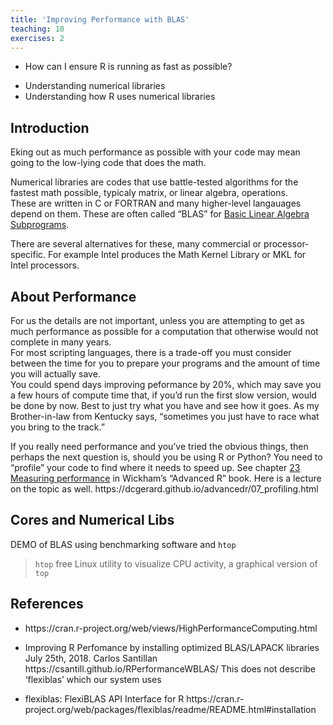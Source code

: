 ```yaml
---
title: 'Improving Performance with BLAS'
teaching: 10
exercises: 2
---
```


:::::::::::::::::::::::::::::::::::::: questions 

- How can I ensure R is running as fast as possible?

::::::::::::::::::::::::::::::::::::::::::::::::

::::::::::::::::::::::::::::::::::::: objectives

- Understanding numerical libraries
- Understanding how R uses numerical libraries

::::::::::::::::::::::::::::::::::::::::::::::::

## Introduction

Eking out as much performance as possible with your code may mean going to the 
low-lying code that does the math.   


Numerical libraries are codes that use battle-tested
algorithms for the fastest math possible, typicaly matrix, or linear algebra, operations.  
These are written in C or FORTRAN and many higher-level langauages depend on them.   These 
are often called "BLAS" for [Basic Linear Algebra Subprograms](https://en.wikipedia.org/wiki/Basic_Linear_Algebra_Subprograms).  

There are several alternatives for these, many commercial or processor-specific. For example Intel
produces the Math Kernel Library or MKL for Intel processors.   


## About Performance 

For us the details are not important, unless you are attempting to get as much performance
as possible for a computation that otherwise would not complete in many years.  
For most scripting languages, there is a trade-off you must consider between the 
time for you to prepare your programs and the amount of time you will actually save.   
You could spend days improving peformance by 20%, which may save you a few hours of compute
time that, if you'd run the first slow version, would be done by now.  Best to just 
try what you have and see how it goes.  As my Brother-in-law from Kentucky says, "sometimes
you just have to race what you bring to the track."

If you really need performance and you've tried the obvious things, then perhaps the next
question is, should you be using R or Python?   You need to "profile" your code to find
where it needs to speed up.  See chapter [23 Measuring performance](https://adv-r.hadley.nz/perf-measure.html)
in  Wickham's “Advanced R” book.  Here is a lecture on the topic as well. https://dcgerard.github.io/advancedr/07_profiling.html 


## Cores and Numerical Libs

DEMO of BLAS using benchmarking software and `htop`

> `htop` free Linux utility to visualize CPU activity, a graphical version of `top`


:::::::::::::::::::::::::::::::::::::::::::::::::::::::::::::::::::: instructor


::::::::::::::::::::::::::::::::::::::::::::::::::::::::::::::::::::::::::::::::


## References

 - https://cran.r-project.org/web/views/HighPerformanceComputing.html

 - Improving R Perfomance by installing optimized BLAS/LAPACK libraries July 25th, 2018. Carlos Santillan
  https://csantill.github.io/RPerformanceWBLAS/
  This does not describe 'flexiblas' which our system uses
  
 - flexiblas: FlexiBLAS API Interface for R
  https://cran.r-project.org/web/packages/flexiblas/readme/README.html#installation


